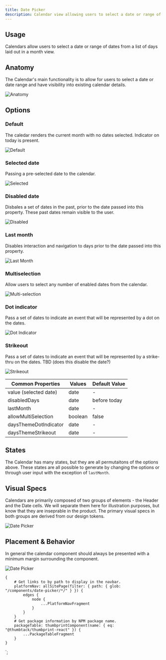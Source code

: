 ```yaml
---
title: Date Picker
description: Calendar view allowing users to select a date or range of dates from a list of days.
---
```



<ComponentHeader data={props.data} />

## Usage

Calendars allow users to select a date or range of dates from a list of days laid out in a month view.

## Anatomy

The Calendar's main functionality is to allow for users to select a date or date range and have visibility into existing calendar details.

![Anatomy](/img/Anatomy.png)

## Options

### Default

The caledar renders the current month with no dates selected. Indicator on today is present.

![Default](/img/Default.png)

### Selected date

Passing a pre-selected date to the calendar.

![Selected](/img/Selected.png)

### Disabled date

Disbales a set of dates in the past, prior to the date passed into this property. These past dates remain visible to the user.

![Disabled](/img/Disabled.png)

### Last month

Disables interaction and navigation to days prior to the date passed into this property.

![Last Month](/img/LastMonth.png)

### Multiselection

Allow users to select any number of enabled dates from the calendar.

![Multi-selection](/img/Multiselection.png)

### Dot indicator

Pass a set of dates to indicate an event that will be represented by a dot on the dates.

![Dot Indicator](/img/DotIndicator.png)

### Strikeout

Pass a set of dates to indicate an event that will be represented by a strike-thru on the dates. TBD (does this disable the date?)

![Strikeout](/img/Strikeout.png)

| Common Properties     | Values  | Default Value |
| --------------------- | ------- | ------------- |
| value (selected date) | date    | -             |
| disabledDays          | date    | before today  |
| lastMonth             | date    | -             |
| allowMultiSelection   | boolean | false         |
| daysThemeDotIndicator | date    | -             |
| daysThemeStrikeout    | date    | -             |

## States

The Calendar has many states, but they are all permutaitons of the options above. These states are all possible to generate by changing the options or through user input with the exception of `lastMonth`.

## Visual Specs

Calendars are primarily composed of two groups of elements - the Header and the Date cells. We will separate them here for illustration purposes, but know that they are inseprable in the product. The primary visual specs in both groups are derived from our design tokens.

![Date Picker](/img/Specs.png)

## Placement & Behavior

In general the calendar component should always be presented with a minimum margin surrounding the component.

![Date Picker](/img/Behavior.png)

<ComponentFooter data={props.data} />

    {
        # Get links to by path to display in the navbar.
        platformNav: allSitePage(filter: { path: { glob: "/components/date-picker/*/" } }) {
            edges {
                node {
                    ...PlatformNavFragment
                }
            }
        }
        # Get package information by NPM package name.
        packageTable: thumbprintComponent(name: { eq: "@thumbtack/thumbprint-react" }) {
            ...PackageTableFragment
        }
    }
`;
